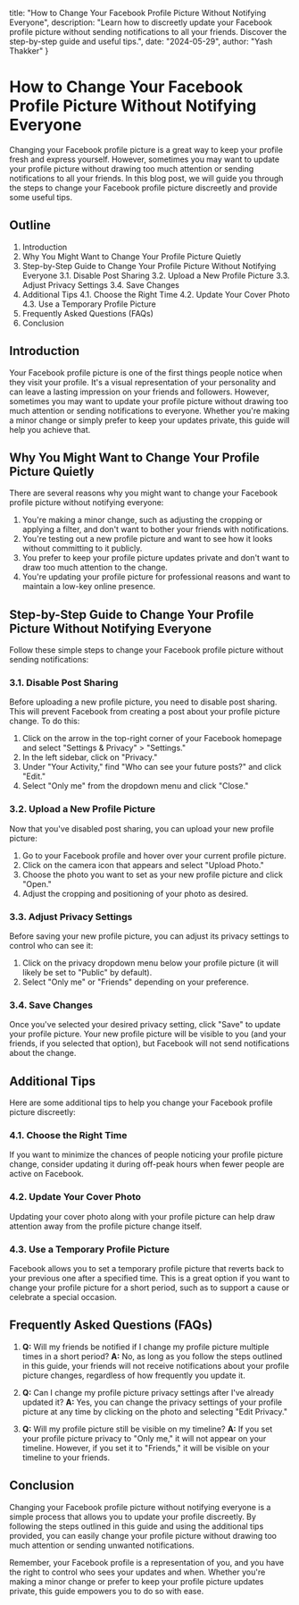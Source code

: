   title: "How to Change Your Facebook Profile Picture Without Notifying Everyone",
  description: "Learn how to discreetly update your Facebook profile picture without sending notifications to all your friends. Discover the step-by-step guide and useful tips.",
  date: "2024-05-29",
  author: "Yash Thakker"
}

# How to Change Your Facebook Profile Picture Without Notifying Everyone

Changing your Facebook profile picture is a great way to keep your profile fresh and express yourself. However, sometimes you may want to update your profile picture without drawing too much attention or sending notifications to all your friends. In this blog post, we will guide you through the steps to change your Facebook profile picture discreetly and provide some useful tips.

## Outline

1. Introduction
2. Why You Might Want to Change Your Profile Picture Quietly
3. Step-by-Step Guide to Change Your Profile Picture Without Notifying Everyone
   3.1. Disable Post Sharing
   3.2. Upload a New Profile Picture
   3.3. Adjust Privacy Settings
   3.4. Save Changes
4. Additional Tips
   4.1. Choose the Right Time
   4.2. Update Your Cover Photo
   4.3. Use a Temporary Profile Picture
5. Frequently Asked Questions (FAQs)
6. Conclusion

## Introduction

Your Facebook profile picture is one of the first things people notice when they visit your profile. It's a visual representation of your personality and can leave a lasting impression on your friends and followers. However, sometimes you may want to update your profile picture without drawing too much attention or sending notifications to everyone. Whether you're making a minor change or simply prefer to keep your updates private, this guide will help you achieve that.

## Why You Might Want to Change Your Profile Picture Quietly

There are several reasons why you might want to change your Facebook profile picture without notifying everyone:

1. You're making a minor change, such as adjusting the cropping or applying a filter, and don't want to bother your friends with notifications.
2. You're testing out a new profile picture and want to see how it looks without committing to it publicly.
3. You prefer to keep your profile picture updates private and don't want to draw too much attention to the change.
4. You're updating your profile picture for professional reasons and want to maintain a low-key online presence.

## Step-by-Step Guide to Change Your Profile Picture Without Notifying Everyone

Follow these simple steps to change your Facebook profile picture without sending notifications:

### 3.1. Disable Post Sharing

Before uploading a new profile picture, you need to disable post sharing. This will prevent Facebook from creating a post about your profile picture change. To do this:

1. Click on the arrow in the top-right corner of your Facebook homepage and select "Settings & Privacy" > "Settings."
2. In the left sidebar, click on "Privacy."
3. Under "Your Activity," find "Who can see your future posts?" and click "Edit."
4. Select "Only me" from the dropdown menu and click "Close."

### 3.2. Upload a New Profile Picture

Now that you've disabled post sharing, you can upload your new profile picture:

1. Go to your Facebook profile and hover over your current profile picture.
2. Click on the camera icon that appears and select "Upload Photo."
3. Choose the photo you want to set as your new profile picture and click "Open."
4. Adjust the cropping and positioning of your photo as desired.

### 3.3. Adjust Privacy Settings

Before saving your new profile picture, you can adjust its privacy settings to control who can see it:

1. Click on the privacy dropdown menu below your profile picture (it will likely be set to "Public" by default).
2. Select "Only me" or "Friends" depending on your preference.

### 3.4. Save Changes

Once you've selected your desired privacy setting, click "Save" to update your profile picture. Your new profile picture will be visible to you (and your friends, if you selected that option), but Facebook will not send notifications about the change.

## Additional Tips

Here are some additional tips to help you change your Facebook profile picture discreetly:

### 4.1. Choose the Right Time

If you want to minimize the chances of people noticing your profile picture change, consider updating it during off-peak hours when fewer people are active on Facebook.

### 4.2. Update Your Cover Photo

Updating your cover photo along with your profile picture can help draw attention away from the profile picture change itself.

### 4.3. Use a Temporary Profile Picture

Facebook allows you to set a temporary profile picture that reverts back to your previous one after a specified time. This is a great option if you want to change your profile picture for a short period, such as to support a cause or celebrate a special occasion.

## Frequently Asked Questions (FAQs)

1. **Q:** Will my friends be notified if I change my profile picture multiple times in a short period?
   **A:** No, as long as you follow the steps outlined in this guide, your friends will not receive notifications about your profile picture changes, regardless of how frequently you update it.

2. **Q:** Can I change my profile picture privacy settings after I've already updated it?
   **A:** Yes, you can change the privacy settings of your profile picture at any time by clicking on the photo and selecting "Edit Privacy."

3. **Q:** Will my profile picture still be visible on my timeline?
   **A:** If you set your profile picture privacy to "Only me," it will not appear on your timeline. However, if you set it to "Friends," it will be visible on your timeline to your friends.

## Conclusion

Changing your Facebook profile picture without notifying everyone is a simple process that allows you to update your profile discreetly. By following the steps outlined in this guide and using the additional tips provided, you can easily change your profile picture without drawing too much attention or sending unwanted notifications.

Remember, your Facebook profile is a representation of you, and you have the right to control who sees your updates and when. Whether you're making a minor change or prefer to keep your profile picture updates private, this guide empowers you to do so with ease.